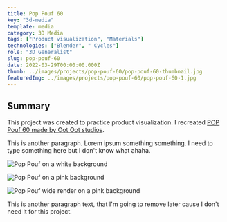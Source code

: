 ---
title: Pop Pouf 60
key: "3d-media"
template: media
category: 3D Media
tags: ["Product visualization", "Materials"]
technologies: ["Blender", " Cycles"]
role: "3D Generalist"
slug: pop-pouf-60
date: 2022-03-29T00:00:00.000Z
thumb: ../images/projects/pop-pouf-60/pop-pouf-60-thumbnail.jpg
featuredImg: ../images/projects/pop-pouf-60/pop-pouf-60-1.jpg
---


<Summary>

## Summary

<Grid2>

This project was created to practice product visualization. I recreated [POP Pouf 60 made by Oot Oot studios](https://oot-oot.com/product/pouf-pop-60-2/?v=a7bdee32cb21).

This is another paragraph. Lorem ipsum something something. I need to type something here but I don't know what ahaha.

</Grid2>
</Summary>

<Grid2>

![Pop Pouf on a white background](../images/projects/pop-pouf-60/pop-pouf-60-4.jpg "#box-shadow=2px 2px 6px 0px;float=right;foo=bar;title=\\o/")

![Pop Pouf on a pink background](../images/projects/pop-pouf-60/pop-pouf-60-2.jpg "#border-radius=12px")

</Grid2>

<Spacing />

![Pop Pouf wide render on a pink background](../images/projects/pop-pouf-60/pop-pouf-60-3.jpg)

<PSpacing>

This is another paragraph text, that I'm going to remove later cause I don't
need it for this project.

</PSpacing>
